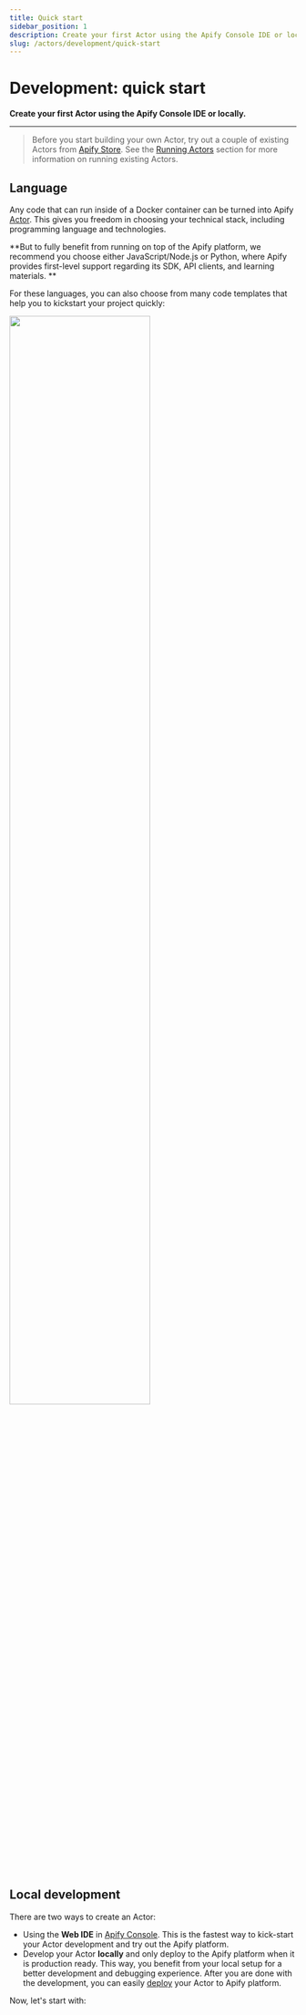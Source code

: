 ```yaml
---
title: Quick start
sidebar_position: 1
description: Create your first Actor using the Apify Console IDE or locally.
slug: /actors/development/quick-start
---
```


# Development: quick start

**Create your first Actor using the Apify Console IDE or locally.**

---

> Before you start building your own Actor, try out a couple of existing Actors from [Apify Store](https://apify.com/store). See the [Running Actors](../../running/index.md) section for more information on running existing Actors.

## Language

Any code that can run inside of a Docker container can be turned into Apify [Actor](../../index.mdx). This gives you freedom in choosing your technical stack, including programming language and technologies.

**But to fully benefit from running on top of the Apify platform, we recommend you choose either JavaScript/Node.js or Python, where Apify provides first-level support regarding its SDK, API clients, and learning materials.
**

For these languages, you can also choose from many code templates that help you to kickstart your project quickly:

<a href="https://apify.com/templates" target="_blank">
    <img src={require("./images/templates.png").default} width="70%" />
</a>

## [](#local-development)Local development

There are two ways to create an Actor:

- Using the **Web IDE** in [Apify Console](https://console.apify.com). This is the fastest way to kick-start your Actor development and try out the Apify platform.
- Develop your Actor **locally** and only deploy to the Apify platform when it is production ready. This way, you benefit from your local setup for a better development and debugging experience. After you are done with the development, you can easily [deploy](./deployment) your Actor to Apify platform.

Now, let's start with:


<CardGrid>
    <Card
        title="Apify Console web IDE"
        to="/platform/actors/development/quick-start/web-ide"
    />
    <Card
        title="Locally on your machine"
        to="/platform/actors/development/quick-start/locally"
    />
</CardGrid>
